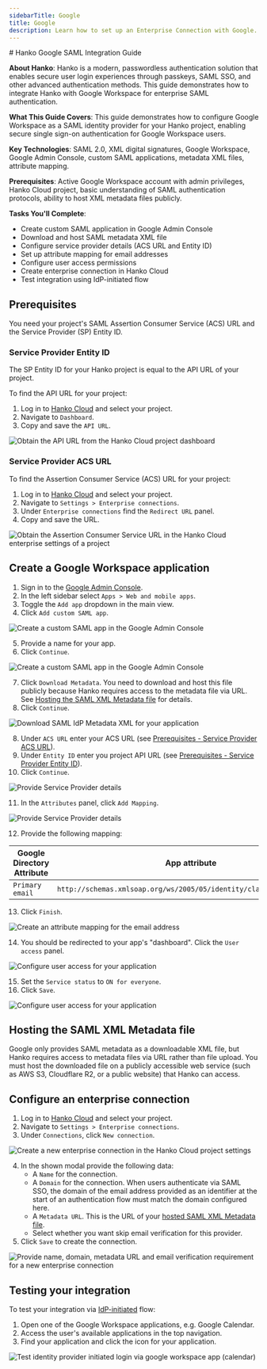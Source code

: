 ```yaml
---
sidebarTitle: Google
title: Google
description: Learn how to set up an Enterprise Connection with Google.
---
```


<div class="hidden">
# Hanko Google SAML Integration Guide

**About Hanko**: Hanko is a modern, passwordless authentication solution that enables secure user login experiences through passkeys, SAML SSO, and other advanced authentication methods. This guide demonstrates how to integrate Hanko with Google Workspace for enterprise SAML authentication.

**What This Guide Covers**: This guide demonstrates how to configure Google Workspace as a SAML identity provider for your Hanko project, enabling secure single sign-on authentication for Google Workspace users.

**Key Technologies**: SAML 2.0, XML digital signatures, Google Workspace, Google Admin Console, custom SAML applications, metadata XML files, attribute mapping.

**Prerequisites**: Active Google Workspace account with admin privileges, Hanko Cloud project, basic understanding of SAML authentication protocols, ability to host XML metadata files publicly.

**Tasks You'll Complete**: 
- Create custom SAML application in Google Admin Console
- Download and host SAML metadata XML file
- Configure service provider details (ACS URL and Entity ID)
- Set up attribute mapping for email addresses
- Configure user access permissions
- Create enterprise connection in Hanko Cloud
- Test integration using IdP-initiated flow
</div>

## Prerequisites

You need your project's SAML Assertion Consumer Service (ACS) URL and the Service Provider (SP) Entity ID.

### Service Provider Entity ID

The SP Entity ID for your Hanko project is equal to the API URL of your project.

To find the API URL for your project:

1. Log in to [Hanko Cloud](https://cloud.hanko.io) and select your project.
2. Navigate to `Dashboard`.
3. Copy and save the `API URL`.

<Frame>
    <img
        src="/images/saml/hanko-console-api-url.png"
        alt="Obtain the API URL from the Hanko Cloud project dashboard"
        width={500}
        style={{ borderRadius: "0.5rem" }}
    />
</Frame>

### Service Provider ACS URL

To find the Assertion Consumer Service (ACS) URL for your project:

1. Log in to [Hanko Cloud](https://cloud.hanko.io) and select your project.
2. Navigate to `Settings > Enterprise connections`.
3. Under `Enterprise connections` find the `Redirect URL` panel.
4. Copy and save the URL.

<Frame>
    <img
        src="/images/saml/hanko-console-acs-url.png"
        alt="Obtain the Assertion Consumer Service URL in the Hanko Cloud enterprise settings of a project"
        width={500}
        style={{ borderRadius: "0.5rem" }}
    />
</Frame>

## Create a Google Workspace application

1. Sign in to the [Google Admin Console](https://admin.google.com).
2. In the left sidebar select `Apps > Web and mobile apps`.
3. Toggle the `Add app` dropdown in the main view.
4. Click `Add custom SAML app`.

<Frame>
    <img
        src="/images/saml/google/google-create-custom-saml-app.png"
        alt="Create a custom SAML app in the Google Admin Console"
        width={500}
        style={{ borderRadius: "0.5rem" }}
    />
</Frame>

5. Provide a name for your app.
6. Click `Continue`.

<Frame>
    <img
        src="/images/saml/google/google-create-custom-saml-app-basic.png"
        alt="Create a custom SAML app in the Google Admin Console"
        width={500}
        style={{ borderRadius: "0.5rem" }}
    />
</Frame>

7. Click `Download Metadata`. You need to download and host this file publicly because Hanko requires access to the metadata file via URL. See [Hosting the SAML XML Metadata file](#hosting-the-saml-xml-metadata-file) for details.
8. Click `Continue`.

<Frame>
    <img
        src="/images/saml/google/google-create-custom-saml-app-idp-details.png"
        alt="Download SAML IdP Metadata XML for your application"
        width={500}
        style={{ borderRadius: "0.5rem" }}
    />
</Frame>

8. Under `ACS URL` enter your ACS URL
(see [Prerequisites - Service Provider ACS URL](#service-provider-acs-url)).
9. Under `Entity ID` enter you project API URL
(see [Prerequisites - Service Provider Entity ID](#service-provider-entity-id)).
10. Click `Continue`.

<Frame>
    <img
        src="/images/saml/google/google-create-custom-saml-app-sp-details.png"
        alt="Provide Service Provider details"
        width={500}
        style={{ borderRadius: "0.5rem" }}
    />
</Frame>

11. In the `Attributes` panel, click `Add Mapping`.

<Frame>
    <img
        src="/images/saml/google/google-create-custom-saml-app-add-mapping.png"
        alt="Provide Service Provider details"
        width={500}
        style={{ borderRadius: "0.5rem" }}
    />
</Frame>

12. Provide the following mapping:

| Google Directory Attribute | App attribute                                                        |
|----------------------------|----------------------------------------------------------------------|
| `Primary email`            | `http://schemas.xmlsoap.org/ws/2005/05/identity/claims/emailaddress` |

13. Click `Finish`.

<Frame>
    <img
        src="/images/saml/google/google-create-custom-saml-app-add-mapping-email.png"
        alt="Create an attribute mapping for the email address"
        width={500}
        style={{ borderRadius: "0.5rem" }}
    />
</Frame>

14. You should be redirected to your app's "dashboard". Click the `User access` panel.

<Frame>
    <img
        src="/images/saml/google/google-create-custom-saml-app-user-access.png"
        alt="Configure user access for your application"
        width={500}
        style={{ borderRadius: "0.5rem" }}
    />
</Frame>

15. Set the `Service status` to `ON for everyone`.
16. Click `Save`.

<Frame>
    <img
        src="/images/saml/google/google-create-custom-saml-app-user-access-2.png"
        alt="Configure user access for your application"
        width={500}
        style={{ borderRadius: "0.5rem" }}
    />
</Frame>

## Hosting the SAML XML Metadata file

Google only provides SAML metadata as a downloadable XML file, but Hanko requires access to metadata files via URL rather than file upload. You must host the downloaded file on a publicly accessible web service (such as AWS S3, Cloudflare R2, or a public website) that Hanko can access.

## Configure an enterprise connection

1. Log in to [Hanko Cloud](https://cloud.hanko.io) and select your project.
2. Navigate to `Settings > Enterprise connections`.
3. Under `Connections`, click `New connection`.

<Frame>
    <img
        src="/images/saml/hanko-console-new-saml-connection.png"
        alt="Create a new enterprise connection in the Hanko Cloud project settings"
        width={500}
        style={{ borderRadius: "0.5rem" }}
    />
</Frame>

4. In the shown modal provide the following data:
    -  A `Name` for the connection.
    -  A `Domain` for the connection. When users authenticate via SAML SSO, the domain of the email
    address provided as an identifier at the start of an authentication flow must match the domain configured here.
    -  A `Metadata URL`. This is the URL of your [hosted SAML XML Metadata file](#hosting-the-saml-xml-metadata-file).
    -  Select whether you want skip email verification for this provider.
5. Click `Save` to create the connection.

<Frame>
    <img
        src="/images/saml/hanko-console-new-saml-connection-data.png"
        alt="Provide name, domain, metadata URL and email verification requirement for a new enterprise connection"
        width={500}
        style={{ borderRadius: "0.5rem" }}
    />
</Frame>

## Testing your integration

To test your integration via [IdP-initiated](/guides/authentication-methods/saml/introduction#identity-provider-initiated-sso)
flow:

1. Open one of the Google Workspace applications, e.g. Google Calendar.
2. Access the user's available applications in the top navigation.
3. Find your application and click the icon for your application.

<Frame>
    <img
        src="/images/saml/google/google-test-idp-initiated.png"
        alt="Test identity provider initiated login via google workspace app (calendar)"
        width={500}
        style={{ borderRadius: "0.5rem" }}
    />
</Frame>
